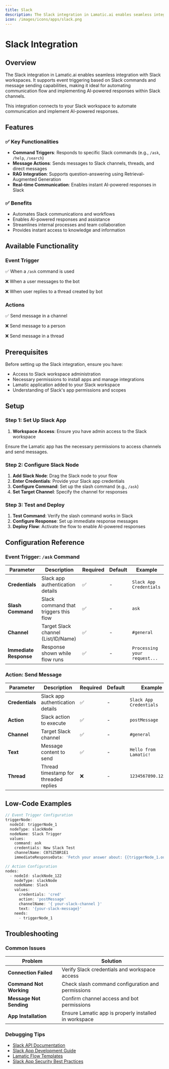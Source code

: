 ```yaml
---
title: Slack
description: The Slack integration in Lamatic.ai enables seamless integration with Slack workspaces. It supports event triggering based on Slack commands and message sending capabilities, making it ideal for automating communication flow and implementing AI-powered responses within Slack channels.
icon: /images/icons/apps/slack.png
---
```



# Slack Integration

<IntegrationOverviw slug="slack" type="apps-data-sources" />

## Overview

The Slack integration in Lamatic.ai enables seamless integration with Slack workspaces. It supports event triggering based on Slack commands and message sending capabilities, making it ideal for automating communication flow and implementing AI-powered responses within Slack channels.

<Callout type="info">
This integration connects to your Slack workspace to automate communication and implement AI-powered responses.
</Callout>

## Features

### ✅ Key Functionalities

- **Command Triggers**: Responds to specific Slack commands (e.g., `/ask`, `/help`, `/search`)
- **Message Actions**: Sends messages to Slack channels, threads, and direct messages
- **RAG Integration**: Supports question-answering using Retrieval-Augmented Generation
- **Real-time Communication**: Enables instant AI-powered responses in Slack

### ✅ Benefits

- Automates Slack communications and workflows
- Enables AI-powered responses and assistance
- Streamlines internal processes and team collaboration
- Provides instant access to knowledge and information

## Available Functionality

### Event Trigger
✅ When a `/ask` command is used

❌ When a user messages to the bot

❌ When user replies to a thread created by bot

### Actions
✅ Send message in a channel

❌ Send message to a person

❌ Send message in a thread


## Prerequisites

Before setting up the Slack integration, ensure you have:

- Access to Slack workspace administration
- Necessary permissions to install apps and manage integrations
- Lamatic application added to your Slack workspace
- Understanding of Slack's app permissions and scopes

## Setup

### Step 1: Set Up Slack App

1. **Workspace Access**: Ensure you have admin access to the Slack workspace

<Callout type="warning">
Ensure the Lamatic app has the necessary permissions to access channels and send messages.
</Callout>

### Step 2: Configure Slack Node

1. **Add Slack Node**: Drag the Slack node to your flow
2. **Enter Credentials**: Provide your Slack app credentials
3. **Configure Command**: Set up the slash command (e.g., `/ask`)
4. **Set Target Channel**: Specify the channel for responses

### Step 3: Test and Deploy

1. **Test Command**: Verify the slash command works in Slack
2. **Configure Response**: Set up immediate response messages
3. **Deploy Flow**: Activate the flow to enable AI-powered responses

## Configuration Reference

### Event Trigger: `/ask` Command

| **Parameter**                    | **Description**                                                                                              | **Required** | **Default** | **Example**                                     |
| -------------------------------- | ------------------------------------------------------------------------------------------------------------ | ------------ | ----------- | ----------------------------------------------- |
| **Credentials**                  | Slack app authentication details                                                                             | ✅           | -           | `Slack App Credentials`                         |
| **Slash Command**                | Slack command that triggers this flow                                                                        | ✅           | -           | `ask`                                           |
| **Channel**                      | Target Slack channel (List/ID/Name)                                                                          | ✅           | -           | `#general`                                      |
| **Immediate Response**           | Response shown while flow runs                                                                               | ✅           | -           | `Processing your request...`                    |

### Action: Send Message

| **Parameter**                    | **Description**                                                                                              | **Required** | **Default** | **Example**                                     |
| -------------------------------- | ------------------------------------------------------------------------------------------------------------ | ------------ | ----------- | ----------------------------------------------- |
| **Credentials**                  | Slack app authentication details                                                                             | ✅           | -           | `Slack App Credentials`                         |
| **Action**                       | Slack action to execute                                                                                      | ✅           | -           | `postMessage`                                   |
| **Channel**                      | Target Slack channel                                                                                         | ✅           | -           | `#general`                                      |
| **Text**                         | Message content to send                                                                                      | ✅           | -           | `Hello from Lamatic!`                           |
| **Thread**                       | Thread timestamp for threaded replies                                                                        | ❌           | -           | `1234567890.123456`                             |



## Low-Code Examples

```js
// Event Trigger Configuration
triggerNode:
  nodeId: triggerNode_1
  nodeType: slackNode
  nodeName: Slack Trigger
  values:
    command: ask
    credentials: New Slack Test
    channelName: C07SZ5BR1E1
    immediateResponseData: 'Fetch your answer about: {{triggerNode_1.output.user_name}}'

// Action Configuration
nodes:
  - nodeId: slackNode_122
    nodeType: slackNode
    nodeName: Slack
    values:
      credentials: 'cred'
      action: 'postMessage'
      channelName: '{ your-slack-channel }'
      text: '{your-slack-message}'
    needs:
      - triggerNode_1
```

## Troubleshooting

### Common Issues

| **Problem**                | **Solution**                                                                                  |
|---------------------------|----------------------------------------------------------------------------------------------|
| **Connection Failed**      | Verify Slack credentials and workspace access                                                |
| **Command Not Working**    | Check slash command configuration and permissions                                            |
| **Message Not Sending**    | Confirm channel access and bot permissions                                                   |
| **App Installation**       | Ensure Lamatic app is properly installed in workspace                                        |

### Debugging Tips

- [Slack API Documentation](https://api.slack.com/)
- [Slack App Development Guide](https://api.slack.com/start)
- [Lamatic Flow Templates](https://hub.lamatic.ai/templates)
- [Slack App Security Best Practices](https://api.slack.com/security)